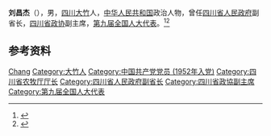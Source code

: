 '''刘昌杰'''（{{bd|1933年|8月|2013年|3月3日|catIdx=Liu}}），男，[[四川|四川]][[大竹|大竹]]人，[[中华人民共和国|中华人民共和国]]政治人物，曾任[[四川省人民政府|四川省人民政府]]副省长，[[四川省政协|四川省政协]]副主席，[[第九届全国人大代表|第九届全国人大代表]]。<ref>{{Cite web|title=刘昌杰同志逝世|url=http://cpc.people.com.cn/n/2013/0310/c87393-20737166.html|accessdate=2020-09-02|work=四川日报|archive-date=2020-07-22|archive-url=https://web.archive.org/web/20200722124840/http://cpc.people.com.cn/n/2013/0310/c87393-20737166.html|dead-url=no}}</ref><ref>{{Cite book|title=中华人民共和国职官志|author=何虎生, 李耀东, 向常福主编|publisher=中国社会出版社|year=2003|isbn=9787800883934|location=北京|pages=}}</ref>

== 参考资料 ==
{{reflist}}

{{中国人物小作品}}

{{Authority control}}
{{DEFAULTSORT:Liu刘}}
[[Category:刘姓|Chang]]
[[Category:大竹人|Category:大竹人]]
[[Category:中国共产党党员_(1952年入党)|Category:中国共产党党员 (1952年入党)]]
[[Category:四川省农牧厅厅长|Category:四川省农牧厅厅长]]
[[Category:四川省人民政府副省长|Category:四川省人民政府副省长]]
[[Category:四川省政協副主席|Category:四川省政協副主席]]
[[Category:第九届全国人大代表|Category:第九届全国人大代表]]